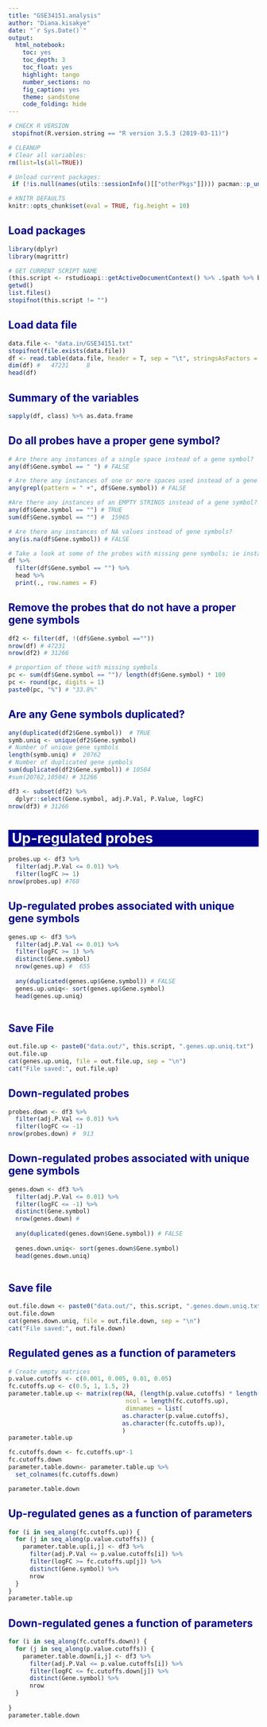 ```yaml
---
title: "GSE34151.analysis"
author: "Diana.kisakye"
date: "`r Sys.Date()`"
output:
  html_notebook:
    toc: yes
    toc_depth: 3
    toc_float: yes
    highlight: tango
    number_sections: no
    fig_caption: yes
    theme: sandstone
    code_folding: hide
---
```



<style>
h1 {background: darkblue;color: white;padding-left: 7px;}
h2 {color: darkblue;}
.code-folding-btn {display: none;}
</style>
  
<script>
  function show_span(id) {
    var x = document.getElementById(id);
    if (x.style.display === 'none') {
      x.style.display = 'inline';
    } else {
      x.style.display = 'none';
    }
  }
function myFunction(id) {
  var x = document.getElementById(id);
  if (x.style.display === 'none') {
    x.style.display = 'block';
  } else {
    x.style.display = 'none';
  }
}
</script>  


```r
# CHECK R VERSION
 stopifnot(R.version.string == "R version 3.5.3 (2019-03-11)")

# CLEANUP
# Clear all variables:
rm(list=ls(all=TRUE))

# Unload current packages:
 if (!is.null(names(utils::sessionInfo()[["otherPkgs"]]))) pacman::p_unload("all") 
```


```r
# KNITR DEFAULTS
knitr::opts_chunk$set(eval = TRUE, fig.height = 10)
```


## Load packages
```r
library(dplyr)
library(magrittr)
```


```r
# GET CURRENT SCRIPT NAME
(this.script <- rstudioapi::getActiveDocumentContext() %>% .$path %>% basename)
getwd()
list.files()
stopifnot(this.script != "")
```

## Load data file
```r
data.file <- "data.in/GSE34151.txt"
stopifnot(file.exists(data.file))
df <- read.table(data.file, header = T, sep = "\t", stringsAsFactors = F)
dim(df) #   47231     8
head(df)
```

## Summary of the variables
```r
sapply(df, class) %>% as.data.frame
```

## Do all probes have a proper gene symbol?
```r

# Are there any instances of a single space instead of a gene symbol?
any(df$Gene.symbol == " ") # FALSE

# Are there any instances of one or more spaces used instead of a gene symbol?
any(grepl(pattern = " +", df$Gene.symbol)) # FALSE 

#Are there any instances of an EMPTY STRINGS instead of a gene symbol?
any(df$Gene.symbol == "") # TRUE
sum(df$Gene.symbol == "") #  15965

# Are there any instances of NA values instead of gene symbols?
any(is.na(df$Gene.symbol)) # FALSE

# Take a look at some of the probes with missing gene symbols; ie instances of empty strings
df %>%
  filter(df$Gene.symbol == "") %>%
  head %>%
  print(., row.names = F)
```

## Remove the probes that do not have a proper gene symbols
```r
df2 <- filter(df, !(df$Gene.symbol ==""))
nrow(df) # 47231
nrow(df2) # 31266

# proportion of those with missing symbols
pc <- sum(df$Gene.symbol == "")/ length(df$Gene.symbol) * 100
pc <- round(pc, digits = 1)
paste0(pc, "%") # "33.8%"

```

## Are any Gene symbols duplicated?
```r
any(duplicated(df2$Gene.symbol))  # TRUE
symb.uniq <- unique(df2$Gene.symbol) 
# Number of unique gene symbols
length(symb.uniq) #  20762
# Number of duplicated gene symbols
sum(duplicated(df2$Gene.symbol)) # 10504
#sum(20762,10504) # 31266
```


```r
df3 <- subset(df2) %>% 
  dplyr::select(Gene.symbol, adj.P.Val, P.Value, logFC)
nrow(df3) # 31266
```

# Up-regulated probes 
```r
probes.up <- df3 %>%
  filter(adj.P.Val <= 0.01) %>%
  filter(logFC >= 1) 
nrow(probes.up) #768
```

## Up-regulated probes associated with unique gene symbols
```r

genes.up <- df3 %>%
  filter(adj.P.Val <= 0.01) %>%
  filter(logFC >= 1) %>%
  distinct(Gene.symbol) 
  nrow(genes.up) #  655
  
  any(duplicated(genes.up$Gene.symbol)) # FALSE
  genes.up.uniq<- sort(genes.up$Gene.symbol)
  head(genes.up.uniq)
  
```
## Save File
```r
out.file.up <- paste0("data.out/", this.script, ".genes.up.uniq.txt")
out.file.up
cat(genes.up.uniq, file = out.file.up, sep = "\n")
cat("File saved:", out.file.up)
```

## Down-regulated probes 
```r
probes.down <- df3 %>%
  filter(adj.P.Val <= 0.01) %>%
  filter(logFC <= -1) 
nrow(probes.down) #  913
```

## Down-regulated probes associated with unique gene symbols
```r

genes.down <- df3 %>%
  filter(adj.P.Val <= 0.01) %>%
  filter(logFC <= -1) %>%
  distinct(Gene.symbol) 
  nrow(genes.down) #  
  
  any(duplicated(genes.down$Gene.symbol)) # FALSE
  
  genes.down.uniq<- sort(genes.down$Gene.symbol)
  head(genes.down.uniq)
  
```

## Save file
```r
out.file.down <- paste0("data.out/", this.script, ".genes.down.uniq.txt")
out.file.down
cat(genes.down.uniq, file = out.file.down, sep = "\n")
cat("File saved:", out.file.down)

```

## Regulated genes as a function of parameters
```r
# Create empty matrices
p.value.cutoffs <- c(0.001, 0.005, 0.01, 0.05)
fc.cutoffs.up <- c(0.5, 1, 1.5, 2)
parameter.table.up <- matrix(rep(NA, (length(p.value.cutoffs) * length(fc.cutoffs.up))),
                                 ncol = length(fc.cutoffs.up),
                                 dimnames = list(
                                as.character(p.value.cutoffs),
                                as.character(fc.cutoffs.up)),
                                )
parameter.table.up

fc.cutoffs.down <- fc.cutoffs.up*-1
fc.cutoffs.down
parameter.table.down<- parameter.table.up %>%
  set_colnames(fc.cutoffs.down)

parameter.table.down
```

## Up-regulated genes as a function of parameters
```r
for (i in seq_along(fc.cutoffs.up)) {
  for (j in seq_along(p.value.cutoffs)) {
    parameter.table.up[i,j] <- df3 %>%
      filter(adj.P.Val <= p.value.cutoffs[i]) %>%
      filter(logFC >= fc.cutoffs.up[j]) %>%
      distinct(Gene.symbol) %>%
      nrow
  }
}
parameter.table.up

```

## Down-regulated genes a function of parameters
```r
for (i in seq_along(fc.cutoffs.down)) {
  for (j in seq_along(p.value.cutoffs)) {
    parameter.table.down[i,j] <- df3 %>%
      filter(adj.P.Val <= p.value.cutoffs[i]) %>%
      filter(logFC <= fc.cutoffs.down[j]) %>%
      distinct(Gene.symbol) %>%
      nrow
  }
  
}
parameter.table.down
```




